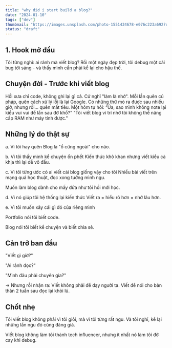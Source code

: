 ```yaml
---
title: "why did i start build a blog?"
date: "2024-01-10"
tags: ["dev"]
thumbnail: "https://images.unsplash.com/photo-1551434678-e076c223a692?q=80&w=2070&auto=format&fit=crop&ixlib=rb-4.0.3&ixid=M3wxMjA3fDB8MHxwaG90by1wYWdlfHx8fGVufDB8fHx8fA%3D%3D"
status: "draft"
---
```


## 1. Hook mở đầu

Tôi từng nghĩ: ai rảnh mà viết blog?
Rồi một ngày đẹp trời, tôi debug một cái bug tới sáng - và thấy mình cần phải kể lại cho hậu thế.

## Chuyện đời - Trước khi viết blog

Hồi xưa chỉ code, không ghi lại gì cả. Cứ nghĩ "làm là nhớ".
Mỗi lần quên cú pháp, quên cách xử lý lỗi là lại Google.
Có những thứ mò ra được sau nhiều giờ, nhưng rồi... quên mất tiêu.
Một hôm tự hỏi: “Ủa, sao mình không note lại kiểu vui vui để lần sau đỡ khổ?”
"Tôi viết blog vì trí nhớ tôi không thể nâng cấp RAM như máy tính được."

## Những lý do thật sự

a. Vì tôi hay quên
Blog là "ổ cứng ngoài" cho não.

b. Vì tôi thấy mình kể chuyện ổn phết
Kiến thức khô khan nhưng viết kiểu cà khịa thì lại dễ vô đầu.

c. Vì tôi từng ước có ai viết cái blog giống vậy cho tôi
Nhiều bài viết trên mạng quá học thuật, đọc xong tưởng mình ngu.

Muốn làm blog dành cho mấy đứa như tôi hồi mới học.

d. Vì nó giúp tôi hệ thống lại kiến thức
Viết ra = hiểu rõ hơn = nhớ lâu hơn.

e. Vì tôi muốn xây cái gì đó của riêng mình

Portfolio nói tôi biết code.

Blog nói tôi biết kể chuyện và biết chia sẻ.

## Cản trở ban đầu

"Viết gì giờ?"

"Ai rảnh đọc?"

"Mình đâu phải chuyên gia?"

→ Nhưng rồi nhận ra: Viết không phải để dạy người ta. Viết để nói cho bản thân 2 tuần sau đọc lại khỏi lú.

## Chốt nhẹ

Tôi viết blog không phải vì tôi giỏi, mà vì tôi từng rất ngu. Và tôi nghĩ, kể lại những lần ngu đó cũng đáng giá.

Viết blog không làm tôi thành tech influencer, nhưng ít nhất nó làm tôi đỡ cay khi debug.
